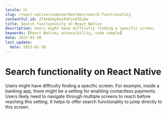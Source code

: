 ```yaml
---
locale: nl
slug: /react-native/codevoorbeelden/search-functionality
contentful_id: 2T4tA5dyheiPaFjnd7Eu9a
title: Search functionality on React Native
description: Users might have difficulty finding a specific screen.
keywords: [React Native, accessibility, code sample]
date: 2023-01-30
last_update:
  date: 2023-01-30
---
```


# Search functionality on React Native

Users might have difficulty finding a specific screen. For example, inside a banking app, there might be a setting for enabling contactless payments. Users likely need to navigate through multiple screens to reach before reaching this setting. It helps to offer search functionality to jump directly to this screen.

<CodeSample id="screen-search" platform="react-native" locale="nl"/>
